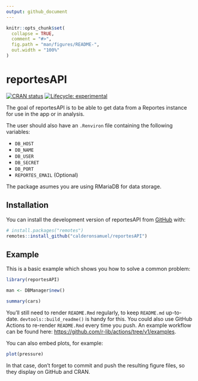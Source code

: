 ```yaml
---
output: github_document
---
```


<!-- README.md is generated from README.Rmd. Please edit that file -->

```r
knitr::opts_chunk$set(
  collapse = TRUE,
  comment = "#>",
  fig.path = "man/figures/README-",
  out.width = "100%"
)
```

# reportesAPI

<!-- badges: start -->
[![CRAN status](https://www.r-pkg.org/badges/version/reportesAPI)](https://CRAN.R-project.org/package=reportesAPI)
[![Lifecycle: experimental](https://img.shields.io/badge/lifecycle-experimental-orange.svg)](https://lifecycle.r-lib.org/articles/stages.html#experimental)
<!-- badges: end -->

The goal of reportesAPI is to be able to get data from a Reportes instance for use in the app or in analysis.

The user should also have an `.Renviron` file containing the following variables:

- `DB_HOST`
- `DB_NAME`
- `DB_USER`
- `DB_SECRET`
- `DB_PORT`
- `REPORTES_EMAIL` (Optional)

The package asumes you are using RMariaDB for data storage.

## Installation

You can install the development version of reportesAPI from [GitHub](https://github.com/) with:

``` r
# install.packages("remotes")
remotes::install_github("calderonsamuel/reportesAPI")
```

## Example

This is a basic example which shows you how to solve a common problem:

```r
library(reportesAPI)

man <- DBManager$new()
```


```r
summary(cars)
```

You'll still need to render `README.Rmd` regularly, to keep `README.md` up-to-date. `devtools::build_readme()` is handy for this. You could also use GitHub Actions to re-render `README.Rmd` every time you push. An example workflow can be found here: <https://github.com/r-lib/actions/tree/v1/examples>.

You can also embed plots, for example:

```r
plot(pressure)
```

In that case, don't forget to commit and push the resulting figure files, so they display on GitHub and CRAN.
